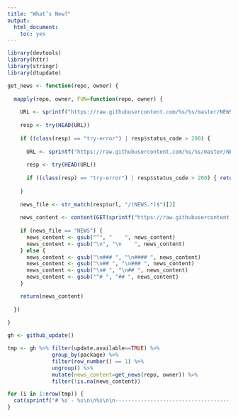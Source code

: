 ```yaml
---
title: "What’s New?"
output:
  html_document:
    toc: yes
---
```

```r
library(devtools)
library(httr)
library(stringr)
library(dtupdate)

get_news <- function(repo, owner) {
  
  mapply(repo, owner, FUN=function(repo, owner) {
    
    URL <- sprintf("https://raw.githubusercontent.com/%s/%s/master/NEWS", owner, repo)
    
    resp <- try(HEAD(URL))
    
    if ((class(resp) == "try-error") | resp$status_code > 200) {
      
      URL <- sprintf("https://raw.githubusercontent.com/%s/%s/master/NEWS.md", owner, repo)
      
      resp <- try(HEAD(URL))
      
      if ((class(resp) == "try-error") | resp$status_code > 200) { return(NA) }
      
    }
    
    news_file <- str_match(resp$url, "/(NEWS.*)$")[2]
    
    news_content <- content(GET(sprintf("https://raw.githubusercontent.com/%s/%s/master/%s", owner, repo, news_file)), as="text")
        
    if (news_file == "NEWS") {
      news_content <- gsub("^", "    ", news_content)
      news_content <- gsub("\n", "\n    ", news_content)
    } else {
      news_content <- gsub("\n### ", "\n#### ", news_content)
      news_content <- gsub("\n## ", "\n### ", news_content)
      news_content <- gsub("\n# ", "\n## ", news_content)
      news_content <- gsub("^# ", "## ", news_content)
    }

    return(news_content)
    
  })
  
}

gh <- github_update()

tmp <- gh %>% filter(update.available==TRUE) %>% 
              group_by(package) %>% 
              filter(row_number() == 1) %>% 
              ungroup() %>% 
              mutate(news_content=get_news(repo, owner)) %>%
              filter(!is.na(news_content))

for (i in 1:nrow(tmp)) {
  cat(sprintf("# %s - %s\n\n%s\n\n---------------------------------------\n\n", tmp[i, "package"], tmp[i, "current.version"], tmp[i, "news_content"]))  
}
```